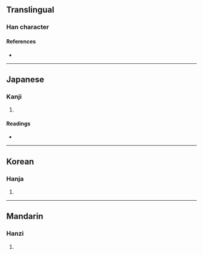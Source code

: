 {{character info/new}}
==Translingual==

===Han character===
{{Han char|rn=86|rad=火|as=11|sn=15|four=|canj=FYHJ|ids=⿰火逢}}

====References====
* {{Han ref|kx=0680.260|dkj=19337|dj=1092.050|hdz=32229.090|uh=71A2|ud=29090}}

----

==Japanese==

===Kanji===
{{ja-kanji|grade=|rs=火11}}

# {{rfdef|ja|sort=火11}}

====Readings====
* {{ja-readings|on=[[ほう]] (hō)|kun=[[のろし]] (noroshi), [[とぶひ]] (tobuhi)}}

----

==Korean==

===Hanja===
{{ko-hanja|hangeul=봉|eumhun=|rv=bong|mr=pong|y=pong}}

# {{rfdef|ko|sort=火11}}

----

==Mandarin==

===Hanzi===
{{cmn-hanzi|pin=[[fēng]] ([[feng1]])|wg=feng<sup>1</sup>}}

# {{rfdef|cmn|sort=火11}}